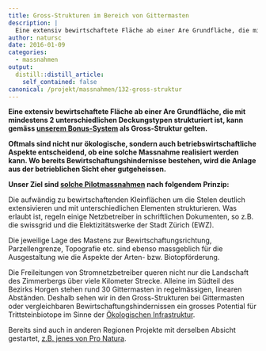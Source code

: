 ```yaml
---
title: Gross-Strukturen im Bereich von Gittermasten
description: |
  Eine extensiv bewirtschaftete Fläche ab einer Are Grundfläche, die mit mindestens 2 unterschiedlichen Deckungstypen strukturiert ist, kann gemäss unserem Bonus-System als Gross-Struktur gelten. Oftmals sind nicht nur ökologische, sondern auch betriebswirtschaftliche Aspekte entscheidend, ob solch eine Massnahme realisiert werden kann. Wo bereits Bewirtschaftungshindernisse bestehen, wird die Anlage aus der betrieblichen Sicht eher gutgeheissen. Unser Ziel sind solche Pilotmassnahmen nach folgendem Prinzip: 
author: natursc
date: 2016-01-09
categories:
  - massnahmen
output:
  distill::distill_article:
    self_contained: false
canonical: /projekt/massnahmen/132-gross-struktur
---
```



**Eine extensiv bewirtschaftete Fläche ab einer Are Grundfläche, die mit
mindestens 2 unterschiedlichen Deckungstypen strukturiert ist, kann
gemäss [unserem
Bonus-System](images/dokumente/Bonussystem_WiCoZ.pdf) als Gross-Struktur
gelten.**

**Oftmals sind nicht nur ökologische, sondern auch
betriebswirtschaftliche Aspekte entscheidend, ob eine solche Massnahme
realisiert werden kann. Wo bereits Bewirtschaftungshindernisse bestehen,
wird die Anlage aus der betrieblichen Sicht eher gutgeheissen.**

**Unser Ziel sind [solche
Pilotmassnahmen](projekt/resultate/133-erste-mast-strukturen) nach
folgendem Prinzip:**

Die aufwändig zu bewirtschaftenden Kleinflächen um die Stelen deutlich
extensivieren und mit unterschiedlichen Elementen strukturieren. Was
erlaubt ist, regeln einige Netzbetreiber in schriftlichen Dokumenten, so
z.B. die swissgrid und die Elektizitätswerke der Stadt Zürich (EWZ).

Die jeweilige Lage des Mastens zur Bewirtschaftungsrichtung,
Parzellengrenze, Topografie etc. sind ebenso massgeblich für die
Ausgestaltung wie die Aspekte der Arten- bzw. Biotopförderung. 

Die Freileitungen von Stromnetzbetreiber queren nicht nur die Landschaft
des Zimmerbergs über viele Kilometer Strecke. Alleine im Südteil des
Bezirks Horgen stehen rund 30 Gittermasten in regelmässigen, linearen
Abständen. Deshalb sehen wir in den Gross-Strukturen bei Gittermasten
oder vergleichbaren Bewirtschaftungshindernissen ein grosses Potential
für Trittsteinbiotope im Sinne der [Ökologischen
Infrastruktur](https://www.oekologische-infrastruktur.ch/).

Bereits sind auch in anderen Regionen Projekte mit derselben Absicht
gestartet, [z.B. jenes von Pro
Natura](https://www.pronatura.ch/de/gelbbauchunken-unter-strommasten).

 

 

<!--http://wieselundco.ch/projekt/massnahmen/132-gross-struktur-->
